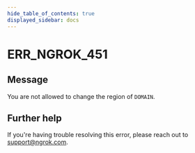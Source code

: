 ```yaml
---
hide_table_of_contents: true
displayed_sidebar: docs
---
```



# ERR_NGROK_451

## Message

You are not allowed to change the region of `DOMAIN`.

<ErrorDetails error="err_ngrok_451" />

## Further help

If you're having trouble resolving this error, please reach out to [support@ngrok.com](mailto:support@ngrok.com?subject=Help%20with%20ERR_NGROK_451).
